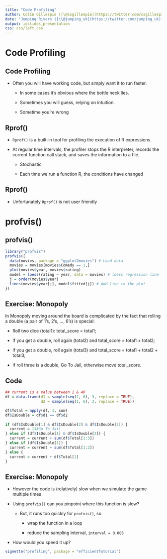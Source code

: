 ```yaml
---
title: "Code Profiling"
author: Colin Gillespie ([\@csgillespie](https://twitter.com/csgillespie))
date: "Jumping Rivers ([\\@jumping_uk](https://twitter.com/jumping_uk))"
output: ioslides_presentation
css: css/left.css
---
```

<!--
%\VignetteEngine{knitr::rmarkdown}
%\VignetteIndexEntry{Slides: Code Profiling}
%\VignetteEncoding{utf8}
-->

# Code Profiling
## Code Profiling

  * Often you will have working code, but simply want it to run faster. 
  
    * In some cases it’s obvious where the bottle neck lies. 
    
    * Sometimes you will guess, relying on intuition. 
    
    * Sometime you're wrong
    
## Rprof()

  * `Rprof()` is a built-in tool for profiling the execution of R expressions. 
  
  * At regular time intervals, the profiler stops the R interpreter, records the current function call stack, and saves the information to a file. 
  
    * Stochastic
  
    * Each time we run a function R, the conditions have changed

## Rprof()

  * Unfortunately `Rprof()` is not user friendly
  


# profvis()
## profvis()
```r
library("profvis")
profvis({
  data(movies, package = "ggplot2movies") # Load data
  movies = movies[movies$Comedy == 1,]
  plot(movies$year, movies$rating)
  model = loess(rating ~ year, data = movies) # loess regression line
  j = order(movies$year)
  lines(movies$year[j], model$fitted[j]) # Add line to the plot
})
```

## Exercise: Monopoly

In Monopoly moving around the board is complicated by the fact that rolling a double 
(a pair of 1's, 2's, ..., 6's) is special:

  * Roll two dice (total1): total_score = total1;
  
  * If you get a double, roll again (total2) and total_score = total1 + total2;
  
  * If you get a double, roll again (total3) and total_score = total1 + total2 + total3;
  
  * If roll three is a double, Go To Jail, otherwise move total_score.

## Code

```r
## current is a value between 1 & 40
df = data.frame(d1 = sample(seq(1, 6), 3, replace = TRUE),
                d2 = sample(seq(1, 6), 3, replace = TRUE))

df$Total = apply(df, 1, sum)
df$IsDouble = df$d1 == df$d2
  
if (df$IsDouble[1] & df$IsDouble[2] & df$IsDouble[3]) {
  current = 11#Go To Jail
} else if (df$IsDouble[1] & df$IsDouble[2]) {
  current = current + sum(df$Total[1:3])
} else if (df$IsDouble[1]) {
  current = current + sum(df$Total[1:2])
} else {
  current = current + df$Total[1]
}
```


## Exercise: Monopoly

 * However the code is (relatively) slow when we simulate the game multiple times
 
 * Using `profvis()` can you pinpoint where this function is slow? 
 
    * But, it runs too quickly for `profvis()`, so
    
      - wrap the function in a loop
      
      - reduce the sampling interval, `interval = 0.005`
      
 * How would you speed it up?

```r
vignette("profiling", package = "efficientTutorial")
```
